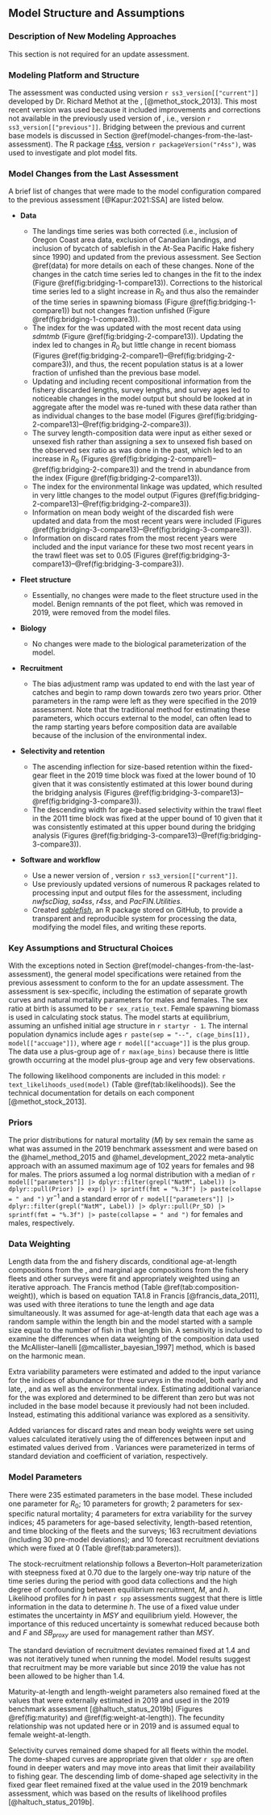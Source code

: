 ## Model Structure and Assumptions

### Description of New Modeling Approaches

This section is not required for an update assessment.

### Modeling Platform and Structure

The assessment was conducted using \gls{ss3} version `r ss3_version[["current"]]` developed by Dr. Richard Methot at the \gls{noaa}, \gls{nwfsc} [@methot_stock_2013]. This most recent version was used because it included improvements and corrections not available in the previously used version of \gls{ss3}, i.e., version `r ss3_version[["previous"]]`.
Bridging between the previous and current base models is discussed in Section \@ref(model-changes-from-the-last-assessment). The R package [r4ss](https://github.com/r4ss/r4ss), version `r packageVersion("r4ss")`, was used to investigate and plot model fits.

### Model Changes from the Last Assessment

A brief list of changes that were made to the model configuration compared to the previous assessment [@Kapur:2021:SSA] are listed below.

- **Data**

  - The landings time series was both corrected (i.e., inclusion of Oregon Coast \gls{inpfc} area data, exclusion of Canadian landings, and inclusion of bycatch of sablefish in the At-Sea Pacific Hake fishery since 1990) and updated from the previous assessment. See Section \@ref(data) for more details on each of these changes. None of the changes in the catch time series led to changes in the fit to the \gls{s-wcgbt} index (Figure \@ref(fig:bridging-1-compare13)). Corrections to the historical time series led to a slight increase in $R_0$ and thus also the remainder of the time series in spawning biomass (Figure \@ref(fig:bridging-1-compare1)) but not changes fraction unfished (Figure \@ref(fig:bridging-1-compare3)).
  - The index for the \gls{s-wcgbt} was updated with the most recent data using _sdmtmb_ (Figure \@ref(fig:bridging-2-compare13)). Updating the index led to changes in $R_0$ but little change in recent biomass (Figures \@ref(fig:bridging-2-compare1)--\@ref(fig:bridging-2-compare3)), and thus, the recent population status is at a lower fraction of unfished than the previous base model.
  - Updating and including recent compositional information from the fishery discarded lengths, survey lengths, and survey ages led to noticeable changes in the model output but should be looked at in aggregate after the model was re-tuned with these data rather than as individual changes to the base model (Figures \@ref(fig:bridging-2-compare13)--\@ref(fig:bridging-2-compare3)).
  - The survey length-composition data were input as either sexed or unsexed fish rather than assigning a sex to unsexed fish based on the observed sex ratio as was done in the past, which led to an increase in $R_0$ (Figures \@ref(fig:bridging-2-compare1)--\@ref(fig:bridging-2-compare3)) and the trend in abundance from the \gls{s-wcgbt} index (Figure \@ref(fig:bridging-2-compare13)).
  - The index for the environmental linkage was updated, which resulted in very little changes to the model output (Figures \@ref(fig:bridging-2-compare13)--\@ref(fig:bridging-2-compare3)).
  - Information on mean body weight of the discarded fish were updated and data from the most recent years were included (Figures \@ref(fig:bridging-3-compare13)--\@ref(fig:bridging-3-compare3)).
  - Information on discard rates from the most recent years were included and the input variance for these two most recent years in the trawl fleet was set to 0.05 (Figures \@ref(fig:bridging-3-compare13)--\@ref(fig:bridging-3-compare3)).

- **Fleet structure**

  - Essentially, no changes were made to the fleet structure used in the model. Benign remnants of the pot fleet, which was removed in 2019, were removed from the model files.

- **Biology**

  - No changes were made to the biological parameterization of the model.

- **Recruitment**

  - The bias adjustment ramp was updated to end with the last year of catches and begin to ramp down towards zero two years prior. Other parameters in the ramp were left as they were specified in the 2019 assessment. Note that the traditional method for estimating these parameters, which occurs external to the model, can often lead to the ramp starting years before composition data are available because of the inclusion of the environmental index.

- **Selectivity and retention**

  <!-- SizeSel_PRet_1_FIX(1)_BLK2repl_2019 -->
  - The ascending inflection for size-based retention within the fixed-gear fleet in the 2019 time block was fixed at the lower bound of 10 given that it was consistently estimated at this lower bound during the bridging analysis (Figures \@ref(fig:bridging-3-compare13)--\@ref(fig:bridging-3-compare3)).
  <!-- AgeSel_P_4_TWL(2)_BLK5repl_2011 -->
  - The descending width for age-based selectivity within the trawl fleet in the 2011 time block was fixed at the upper bound of 10 given that it was consistently estimated at this upper bound during the bridging analysis (Figures \@ref(fig:bridging-3-compare13)--\@ref(fig:bridging-3-compare3)).
  <!-- AgeSel_P_3_FIX(1)_BLK4repl_2011 INIT was lowered to facilitate its estimation. -->

- **Software and workflow**

  - Use a newer version of \gls{ss3}, version `r ss3_version[["current"]]`.
  - Use previously updated versions of numerous R packages related to processing input and output files for the assessment, including _nwfscDiag_, _sa4ss_, _r4ss_, and _PacFIN.Utilities_.
  - Created [_sablefish_](https::/github.com/pfmc-assessments/sablefish), an R package stored on GitHub, to provide a transparent and reproducible system for processing the data, modifying the model files, and writing these reports.

### Key Assumptions and Structural Choices

With the exceptions noted in Section \@ref(model-changes-from-the-last-assessment), the general model specifications were retained from the previous assessment to conform to the \gls{tor} for an update assessment. The assessment is sex-specific, including the estimation of separate growth curves and natural mortality parameters for males and females. The sex ratio at birth is assumed to be `r sex_ratio_text`. Female spawning biomass is used in calculating stock status. The model starts at equilibrium, assuming an unfished initial age structure in `r startyr - 1`. The internal population dynamics include ages `r paste(sep = "--", c(age_bins[1]), model[["accuage"]])`, where age `r model[["accuage"]]` is the plus group. The data use a plus-group age of `r max(age_bins)` because there is little growth occurring at the model plus-group age and very few observations.

The following likelihood components are included in this model: `r text_likelihoods_used(model)` (Table \@ref(tab:likelihoods)). See the \gls{ss3} technical documentation for details on each component [@methot_stock_2013].

### Priors
 
The prior distributions for natural mortality ($M$) by sex remain the same as what was assumed in the 2019 benchmark assessment and were based on the @hamel_method_2015 and @hamel_development_2022 meta-analytic approach with an assumed maximum age of 102 years for females and 98 for males. The priors assumed a log normal distribution with a median of
`r model[["parameters"]] |> dplyr::filter(grepl("NatM", Label)) |> dplyr::pull(Prior) |> exp() |> sprintf(fmt = "%.3f") |> paste(collapse = " and ")`
yr$^{-1}$ and a standard error of
`r model[["parameters"]] |> dplyr::filter(grepl("NatM", Label)) |> dplyr::pull(Pr_SD) |> sprintf(fmt = "%.3f") |> paste(collapse = " and ")`
for females and males, respectively.

### Data Weighting

Length data from the \gls{s-wcgbt} and fishery discards, conditional age-at-length compositions from the \gls{s-wcgbt}, and marginal age compositions from the fishery fleets and other surveys were fit and appropriately weighted using an iterative approach. The Francis method (Table \@ref(tab:composition-weight)), which is based on equation TA1.8 in Francis [@francis_data_2011], was used with three iterations to tune the length and age data simultaneously. It was assumed for age-at-length data that each age was a random sample within the length bin and the model started with a sample size equal to the number of fish in that length bin. A sensitivity is included to examine the differences when data weighting of the composition data used the McAllister--Ianelli [@mcallister_bayesian_1997] method, which is based on the harmonic mean.

Extra variability parameters were estimated and added to the input variance for the indices of abundance for three surveys in the model, \gls{s-tri} both early and late, \gls{s-nslope}, and \gls{s-aslope} as well as the environmental index. Estimating additional variance for the \gls{s-wcgbt} was explored and determined to be different than zero but was not included in the base model because it previously had not been included. Instead, estimating this additional variance was explored as a sensitivity.

Added variances for discard rates and mean body weights were set using values calculated iteratively using the \gls{rmse} of differences between input and estimated values derived from \gls{ss3}. Variances were parameterized in terms of standard deviation and coefficient of variation, respectively.

### Model Parameters

There were 235 estimated parameters in the base model. These included one parameter for $R_0$; 10 parameters for growth; 2 parameters for sex-specific natural mortality; 4 parameters for extra variability for the survey indices; 45 parameters for age-based selectivity, length-based retention, and time blocking of the fleets and the surveys; 163 recruitment deviations (including 30 pre-model deviations); and 10 forecast recruitment deviations which were fixed at 0 (Table \@ref(tab:parameters)).

The stock-recruitment relationship follows a Beverton--Holt parameterization with steepness fixed at 0.70 due to the largely one-way trip nature of the time series during the period with good data collections and the high degree of confounding between equilibrium recruitment, $M$, and $h$. Likelihood profiles for $h$ in past `r spp` assessments suggest that there is little information in the data to determine $h$. The use of a fixed value under estimates the uncertainty in $MSY$ and equilibrium yield. However, the importance of this reduced uncertainty is somewhat reduced because both and $F$ and $SB_{proxy}$ are used for management rather than $MSY$.

The standard deviation of recruitment deviates remained fixed at 1.4 and was not iteratively tuned when running the model. Model results suggest that recruitment may be more variable but since 2019 the value has not been allowed to be higher than 1.4.

Maturity-at-length and length-weight parameters also remained fixed at the values that were externally estimated in 2019 and used in the 2019 benchmark assessment [@haltuch_status_2019b] (Figures \@ref(fig:maturity) and \@ref(fig:weight-at-length)). The fecundity relationship was not updated here or in 2019 and is assumed equal to female weight-at-length.

Selectivity curves remained dome shaped for all fleets within the model. The dome-shaped curves are appropriate given that older `r spp` are often found in deeper waters and may move into areas that limit their availability to fishing gear. The descending limb of dome-shaped age selectivity in the fixed gear fleet remained fixed at the value used in the 2019 benchmark assessment, which was based on the results of likelihood profiles [@haltuch_status_2019b].
